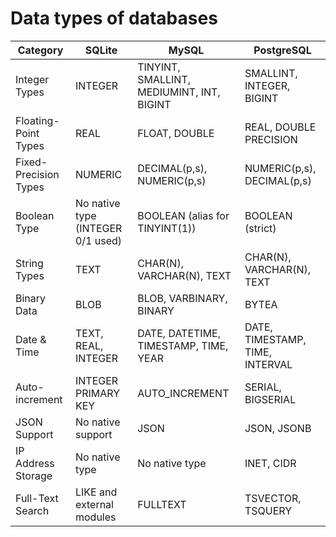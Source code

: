# Data types of databases

| Category              | SQLite                            | MySQL                                     | PostgreSQL                      |
| --------------------- | --------------------------------- | ----------------------------------------- | ------------------------------- |
| Integer Types         | INTEGER                           | TINYINT, SMALLINT, MEDIUMINT, INT, BIGINT | SMALLINT, INTEGER, BIGINT       |
| Floating-Point Types  | REAL                              | FLOAT, DOUBLE                             | REAL, DOUBLE PRECISION          |
| Fixed-Precision Types | NUMERIC                           | DECIMAL(p,s), NUMERIC(p,s)                | NUMERIC(p,s), DECIMAL(p,s)      |
| Boolean Type          | No native type (INTEGER 0/1 used) | BOOLEAN (alias for TINYINT(1))            | BOOLEAN (strict)                |
| String Types          | TEXT                              | CHAR(N), VARCHAR(N), TEXT                 | CHAR(N), VARCHAR(N), TEXT       |
| Binary Data           | BLOB                              | BLOB, VARBINARY, BINARY                   | BYTEA                           |
| Date & Time           | TEXT, REAL, INTEGER               | DATE, DATETIME, TIMESTAMP, TIME, YEAR     | DATE, TIMESTAMP, TIME, INTERVAL |
| Auto-increment        | INTEGER PRIMARY KEY               | AUTO_INCREMENT                            | SERIAL, BIGSERIAL               |
| JSON Support          | No native support                 | JSON                                      | JSON, JSONB                     |
| IP Address Storage    | No native type                    | No native type                            | INET, CIDR                      |
| Full-Text Search      | LIKE and external modules         | FULLTEXT                                  | TSVECTOR, TSQUERY               |
